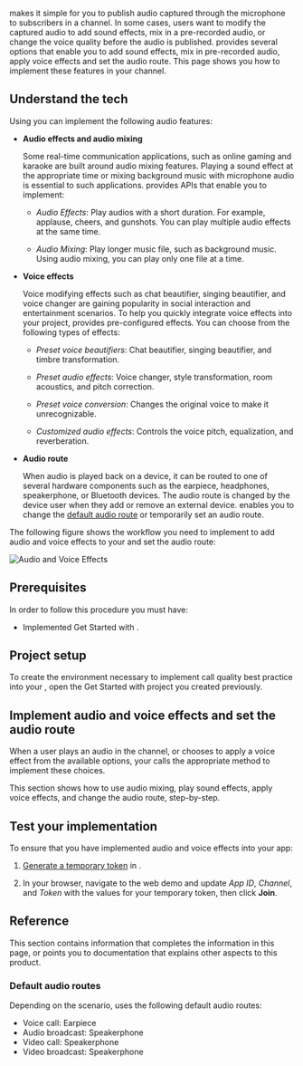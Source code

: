 
<Vpd k="SDK" /> makes it simple for you to publish audio captured through the microphone to subscribers in a channel. In some cases, users want to modify the captured audio to add sound effects, mix in a pre-recorded audio, or change the voice quality before the audio is published. <Vpd k="SDK" /> provides several options that enable you to add sound effects, mix in pre-recorded audio, apply voice effects and set the audio route. This page shows you how to implement these features in your channel.

## Understand the tech

Using <Vpd k="SDK" /> you can implement the following audio features:

* **Audio effects and audio mixing**

    Some real-time communication applications, such as online gaming and karaoke are built around audio mixing features. Playing a sound effect at the appropriate time or mixing background music with microphone audio is essential to such applications. <Vpd k="SDK" /> provides APIs that enable you to implement:

    * _Audio Effects_: Play audios with a short duration. For example, applause, cheers, and gunshots. You can play multiple audio effects at the same time.

    * _Audio Mixing_: Play longer music file, such as background music. Using audio mixing, you can play only one file at a time.
      

* **Voice effects**

    Voice modifying effects such as chat beautifier, singing beautifier, and voice changer are gaining popularity in social interaction and entertainment scenarios. To help you quickly integrate voice effects into your project, <Vpd k="SDK" /> provides pre-configured effects. You can choose from the following types of effects:

    * _Preset voice beautifiers_: Chat beautifier, singing beautifier, and timbre transformation.

    * _Preset audio effects_: Voice changer, style transformation, room acoustics, and pitch correction.

    * _Preset voice conversion_: Changes the original voice to make it unrecognizable.

    * _Customized audio effects_: Controls the voice pitch, equalization, and reverberation.


* **Audio route**

    When audio is played back on a device, it can be routed to one of several hardware components such as the earpiece, headphones, speakerphone, or Bluetooth devices. The audio route is changed by the device user when they add or remove an external device. <Vpd k="SDK" /> enables you to change the [default audio route](#default-audio-routes) or temporarily set an audio route.

The following figure shows the workflow you need to implement to add audio and voice effects to your <Vpl k="CLIENT" /> and set the audio route:

![Audio and Voice Effects](/images/video-sdk/audio-and-voice-effects.svg)

## Prerequisites

In order to follow this procedure you must have:

- Implemented <Link to="../get-started/get-started-sdk?platform={{platform.PATH}}">Get Started with <Vpd k="NAME"/></Link>.
<Prerequisites />

## Project setup

To create the environment necessary to implement call quality best practice into your <Vpl k="CLIENT" />, open the <Link to="../get-started/get-started-sdk?platform={{platform.PATH}}">Get Started with <Vpd k="NAME"/></Link> project you created previously.

<ProjectSetup />

## Implement audio and voice effects and set the audio route

When a user plays an audio in the channel, or chooses to apply a voice effect from the available options, your <Vpl k="CLIENT" /> calls the appropriate <Vpd k="SDK" /> method to implement these choices.

This section shows how to use audio mixing, play sound effects, apply voice effects, and change the audio route, step-by-step.

<ProjectImplement />


## Test your implementation

To ensure that you have implemented audio and voice effects into your app:

1. [Generate a temporary token](../reference/manage-agora-account#generate-a-temporary-token) in <Vg k="CONSOLE" /> .

2. In your browser, navigate to the <Link target="_blank" to="{{Global.DEMO_BASIC_VIDEO_CALL_URL}}"><Vg k="COMPANY" /> web demo</Link> and update _App ID_, _Channel_, and _Token_ with the values for your temporary token, then click **Join**.
<ProjectTest />

## Reference

This section contains information that completes the information in this page, or points you to documentation that explains other aspects to this product.

### Default audio routes

Depending on the scenario, <Vpd k="SDK" /> uses the following default audio routes:

* Voice call: Earpiece
* Audio broadcast: Speakerphone
* Video call: Speakerphone
* Video broadcast: Speakerphone

<Reference />
